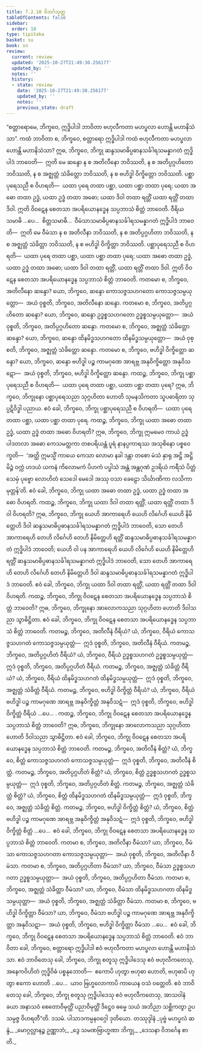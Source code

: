 ```yaml
---
title: 7.2.10 ဝိဘင်္ဂသုတ္တ
tableOfContents: false
sidebar:
  order: 10
type: tipitaka
basket: su
book: sn
review:
  current: review
  updated: '2025-10-27T21:49:30.256177'
  updated_by: ''
  notes: ''
  history:
  - state: review
    date: '2025-10-27T21:49:30.256177'
    updated_by: ''
    notes: ''
    previous_state: draft
---
```



<ReviewStatus review={frontmatter.review} showDetails={true} />

<HypothesisAnnotation frontmatter={frontmatter} />

<DynamicBreadcrumb />

<Division number="832" book="sn" e="ch" v="18" p="408">

<Paragraph number="1440" book="sn">
“စတ္တာရောမေ, ဘိက္ခဝေ, ဣဒ္ဓိပါဒါ ဘာဝိတာ ဗဟုလီကတာ မဟပ္ဖလာ ဟောန္တိ မဟာနိသံသာ”.
</Paragraph>

<Paragraph number="1441" book="sn">
ကထံ ဘာဝိတာ စ, ဘိက္ခဝေ, စတ္တာရော ဣဒ္ဓိပါဒါ ကထံ ဗဟုလီကတာ မဟပ္ဖလာ ဟောန္တိ မဟာနိသံသာ? ဣဓ, ဘိက္ခဝေ, ဘိက္ခု ဆန္ဒသမာဓိပ္ပဓာနသင်္ခါရသမန္နာဂတံ ဣဒ္ဓိပါဒံ ဘာဝေတိ—  ဣတိ မေ ဆန္ဒော န စ အတိလီနော ဘဝိဿတိ, န စ အတိပ္ပဂ္ဂဟိတော ဘဝိဿတိ, န စ အဇ္ဈတ္တံ သံခိတ္တော ဘဝိဿတိ, န စ ဗဟိဒ္ဓါ ဝိက္ခိတ္တော ဘဝိဿတိ. ပစ္ဆာပုရေသညီ စ ဝိဟရတိ—  ယထာ ပုရေ တထာ ပစ္ဆာ, ယထာ ပစ္ဆာ တထာ ပုရေ; ယထာ အဓော တထာ ဥဒ္ဓံ, ယထာ ဥဒ္ဓံ တထာ အဓော; ယထာ ဒိဝါ တထာ ရတ္တိံ ယထာ ရတ္တိံ တထာ ဒိဝါ. ဣတိ ဝိဝဋေန စေတသာ အပရိယောနဒ္ဓေန သပ္ပဘာသံ စိတ္တံ ဘာဝေတိ. ဝီရိယသမာဓိ …ပေ…  စိတ္တသမာဓိ…  ဝီမံသာသမာဓိပ္ပဓာနသင်္ခါရသမန္နာဂတံ ဣဒ္ဓိပါဒံ ဘာဝေတိ—  ဣတိ မေ ဝီမံသာ န စ အတိလီနာ ဘဝိဿတိ, န စ အတိပ္ပဂ္ဂဟိတာ ဘဝိဿတိ, န စ အဇ္ဈတ္တံ သံခိတ္တာ ဘဝိဿတိ, န စ ဗဟိဒ္ဓါ ဝိက္ခိတ္တာ ဘဝိဿတိ. ပစ္ဆာပုရေသညီ စ ဝိဟရတိ—  ယထာ ပုရေ တထာ ပစ္ဆာ, ယထာ ပစ္ဆာ တထာ ပုရေ; ယထာ အဓော တထာ ဥဒ္ဓံ, ယထာ ဥဒ္ဓံ တထာ အဓော; ယထာ ဒိဝါ တထာ ရတ္တိံ, ယထာ ရတ္တိံ တထာ ဒိဝါ. ဣတိ ဝိဝဋေန စေတသာ အပရိယောနဒ္ဓေန သပ္ပဘာသံ စိတ္တံ ဘာဝေတိ.
</Paragraph>

<Paragraph number="1442" book="sn">
ကတမော စ, ဘိက္ခဝေ, အတိလီနော ဆန္ဒော? ယော, ဘိက္ခဝေ, ဆန္ဒော ကောသဇ္ဇသဟဂတော ကောသဇ္ဇသမ္ပယုတ္တော—  အယံ ဝုစ္စတိ, ဘိက္ခဝေ, အတိလီနော ဆန္ဒော.
</Paragraph>

<Paragraph number="1443" book="sn">
ကတမော စ, ဘိက္ခဝေ, အတိပ္ပဂ္ဂဟိတော ဆန္ဒော? ယော, ဘိက္ခဝေ, ဆန္ဒော ဥဒ္ဓစ္စသဟဂတော ဥဒ္ဓစ္စသမ္ပယုတ္တော—  အယံ ဝုစ္စတိ, ဘိက္ခဝေ, အတိပ္ပဂ္ဂဟိတော ဆန္ဒော.
</Paragraph>

<Paragraph number="1444" book="sn">
ကတမော စ, ဘိက္ခဝေ, အဇ္ဈတ္တံ သံခိတ္တော ဆန္ဒော? ယော, ဘိက္ခဝေ, ဆန္ဒော ထိနမိဒ္ဓသဟဂတော ထိနမိဒ္ဓသမ္ပယုတ္တော—  အယံ ဝုစ္စတိ, ဘိက္ခဝေ, အဇ္ဈတ္တံ သံခိတ္တော ဆန္ဒော.
</Paragraph>

<Paragraph number="1445" book="sn">
ကတမော စ, ဘိက္ခဝေ, ဗဟိဒ္ဓါ ဝိက္ခိတ္တော ဆန္ဒော? ယော, ဘိက္ခဝေ, ဆန္ဒော ဗဟိဒ္ဓါ ပဉ္စ ကာမဂုဏေ အာရဗ္ဘ အနုဝိက္ခိတ္တော အနုဝိသဋော—  အယံ ဝုစ္စတိ, ဘိက္ခဝေ, ဗဟိဒ္ဓါ ဝိက္ခိတ္တော ဆန္ဒော.
</Paragraph>

<Paragraph number="1446" book="sn">
ကထဉ္စ, ဘိက္ခဝေ, ဘိက္ခု ပစ္ဆာပုရေသညီ စ ဝိဟရတိ—  ယထာ ပုရေ တထာ ပစ္ဆာ, ယထာ ပစ္ဆာ တထာ ပုရေ? ဣဓ, ဘိက္ခဝေ, ဘိက္ခုနော ပစ္ဆာပုရေသညာ သုဂ္ဂဟိတာ ဟောတိ သုမနသိကတာ သူပဓာရိတာ သုပ္ပဋိဝိဒ္ဓါ ပညာယ. ဧဝံ ခေါ, ဘိက္ခဝေ, ဘိက္ခု ပစ္ဆာပုရေသညီ စ ဝိဟရတိ—  ယထာ ပုရေ တထာ ပစ္ဆာ, ယထာ ပစ္ဆာ တထာ ပုရေ.
</Paragraph>

<Paragraph number="1447" book="sn">
ကထဉ္စ, ဘိက္ခဝေ, ဘိက္ခု ယထာ အဓော တထာ ဥဒ္ဓံ, ယထာ ဥဒ္ဓံ တထာ အဓော ဝိဟရတိ? ဣဓ, ဘိက္ခဝေ, ဘိက္ခု ဣမမေဝ ကာယံ ဥဒ္ဓံ ပါဒတလာ အဓော ကေသမတ္ထကာ တစပရိယန္တံ ပူရံ နာနပ္ပကာရဿ အသုစိနော ပစ္စဝေက္ခတိ—  ‘အတ္ထိ ဣမသ္မိံ ကာယေ ကေသာ လောမာ နခါ ဒန္တာ တစော မံသံ နှာရု အဋ္ဌိ အဋ္ဌိမိဉ္ဇံ ဝက္ကံ ဟဒယံ ယကနံ ကိလောမကံ ပိဟကံ ပပ္ဖါသံ အန္တံ အန္တဂုဏံ ဥဒရိယံ ကရီသံ ပိတ္တံ သေမှံ ပုဗ္ဗော လောဟိတံ သေဒေါ မေဒေါ အဿု ဝသာ ခေဠော သိင်္ဃာဏိကာ လသိကာ မုတ္တန်’တိ. ဧဝံ ခေါ, ဘိက္ခဝေ, ဘိက္ခု ယထာ အဓော တထာ ဥဒ္ဓံ, ယထာ ဥဒ္ဓံ တထာ အဓော ဝိဟရတိ.
</Paragraph>

<Paragraph number="1448" book="sn">
ကထဉ္စ, ဘိက္ခဝေ, ဘိက္ခု ယထာ ဒိဝါ တထာ ရတ္တိံ, ယထာ ရတ္တိံ တထာ ဒိဝါ ဝိဟရတိ? ဣဓ, ဘိက္ခဝေ, ဘိက္ခု ယေဟိ အာကာရေဟိ ယေဟိ လိင်္ဂေဟိ ယေဟိ နိမိတ္တေဟိ ဒိဝါ ဆန္ဒသမာဓိပ္ပဓာနသင်္ခါရသမန္နာဂတံ ဣဒ္ဓိပါဒံ ဘာဝေတိ, သော တေဟိ အာကာရေဟိ တေဟိ လိင်္ဂေဟိ တေဟိ နိမိတ္တေဟိ ရတ္တိံ ဆန္ဒသမာဓိပ္ပဓာနသင်္ခါရသမန္နာဂတံ ဣဒ္ဓိပါဒံ ဘာဝေတိ; ယေဟိ ဝါ ပန အာကာရေဟိ ယေဟိ လိင်္ဂေဟိ ယေဟိ နိမိတ္တေဟိ ရတ္တိံ ဆန္ဒသမာဓိပ္ပဓာနသင်္ခါရသမန္နာဂတံ ဣဒ္ဓိပါဒံ ဘာဝေတိ, သော တေဟိ အာကာရေဟိ တေဟိ လိင်္ဂေဟိ တေဟိ နိမိတ္တေဟိ ဒိဝါ ဆန္ဒသမာဓိပ္ပဓာနသင်္ခါရသမန္နာဂတံ ဣဒ္ဓိပါဒံ ဘာဝေတိ. ဧဝံ ခေါ, ဘိက္ခဝေ, ဘိက္ခု ယထာ ဒိဝါ တထာ ရတ္တိံ, ယထာ ရတ္တိံ တထာ ဒိဝါ ဝိဟရတိ.
</Paragraph>

<Paragraph number="1449" book="sn">
ကထဉ္စ, ဘိက္ခဝေ, ဘိက္ခု ဝိဝဋေန စေတသာ အပရိယောနဒ္ဓေန သပ္ပဘာသံ စိတ္တံ ဘာဝေတိ? ဣဓ, ဘိက္ခဝေ, ဘိက္ခုနော အာလောကသညာ သုဂ္ဂဟိတာ ဟောတိ ဒိဝါသညာ သွာဓိဋ္ဌိတာ. ဧဝံ ခေါ, ဘိက္ခဝေ, ဘိက္ခု ဝိဝဋေန စေတသာ အပရိယောနဒ္ဓေန သပ္ပဘာသံ စိတ္တံ ဘာဝေတိ.
</Paragraph>

<Paragraph number="1450" book="sn">
ကတမဉ္စ, ဘိက္ခဝေ, အတိလီနံ ဝီရိယံ? ယံ, ဘိက္ခဝေ, ဝီရိယံ ကောသဇ္ဇသဟဂတံ ကောသဇ္ဇသမ္ပယုတ္တံ—  ဣဒံ ဝုစ္စတိ, ဘိက္ခဝေ, အတိလီနံ ဝီရိယံ.
</Paragraph>

<Paragraph number="1451" book="sn">
ကတမဉ္စ, ဘိက္ခဝေ, အတိပ္ပဂ္ဂဟိတံ ဝီရိယံ? ယံ, ဘိက္ခဝေ, ဝီရိယံ ဥဒ္ဓစ္စသဟဂတံ ဥဒ္ဓစ္စသမ္ပယုတ္တံ—  ဣဒံ ဝုစ္စတိ, ဘိက္ခဝေ, အတိပ္ပဂ္ဂဟိတံ ဝီရိယံ.
</Paragraph>

<Paragraph number="1452" book="sn">
ကတမဉ္စ, ဘိက္ခဝေ, အဇ္ဈတ္တံ သံခိတ္တံ ဝီရိယံ? ယံ, ဘိက္ခဝေ, ဝီရိယံ ထိနမိဒ္ဓသဟဂတံ ထိနမိဒ္ဓသမ္ပယုတ္တံ—  ဣဒံ ဝုစ္စတိ, ဘိက္ခဝေ, အဇ္ဈတ္တံ သံခိတ္တံ ဝီရိယံ.
</Paragraph>

<Paragraph number="1453" book="sn">
ကတမဉ္စ, ဘိက္ခဝေ, ဗဟိဒ္ဓါ ဝိက္ခိတ္တံ ဝီရိယံ? ယံ, ဘိက္ခဝေ, ဝီရိယံ ဗဟိဒ္ဓါ ပဉ္စ ကာမဂုဏေ အာရဗ္ဘ အနုဝိက္ခိတ္တံ အနုဝိသဋံ—  ဣဒံ ဝုစ္စတိ, ဘိက္ခဝေ, ဗဟိဒ္ဓါ ဝိက္ခိတ္တံ ဝီရိယံ …ပေ… .
</Paragraph>

<Paragraph number="1454" book="sn">
ကထဉ္စ, ဘိက္ခဝေ, ဘိက္ခု ဝိဝဋေန စေတသာ အပရိယောနဒ္ဓေန သပ္ပဘာသံ စိတ္တံ ဘာဝေတိ? ဣဓ, ဘိက္ခဝေ, ဘိက္ခုနော အာလောကသညာ သုဂ္ဂဟိတာ ဟောတိ ဒိဝါသညာ သွာဓိဋ္ဌိတာ. ဧဝံ ခေါ, ဘိက္ခဝေ, ဘိက္ခု ဝိဝဋေန စေတသာ အပရိယောနဒ္ဓေန သပ္ပဘာသံ စိတ္တံ ဘာဝေတိ.
</Paragraph>

<Paragraph number="1455" book="sn">
ကတမဉ္စ, ဘိက္ခဝေ, အတိလီနံ စိတ္တံ? ယံ, ဘိက္ခဝေ, စိတ္တံ ကောသဇ္ဇသဟဂတံ ကောသဇ္ဇသမ္ပယုတ္တံ—  ဣဒံ ဝုစ္စတိ, ဘိက္ခဝေ, အတိလီနံ စိတ္တံ.
</Paragraph>

<Paragraph number="1456" book="sn">
ကတမဉ္စ, ဘိက္ခဝေ, အတိပ္ပဂ္ဂဟိတံ စိတ္တံ? ယံ, ဘိက္ခဝေ, စိတ္တံ ဥဒ္ဓစ္စသဟဂတံ ဥဒ္ဓစ္စသမ္ပယုတ္တံ—  ဣဒံ ဝုစ္စတိ, ဘိက္ခဝေ, အတိပ္ပဂ္ဂဟိတံ စိတ္တံ.
</Paragraph>

<Paragraph number="1457" book="sn">
ကတမဉ္စ, ဘိက္ခဝေ, အဇ္ဈတ္တံ သံခိတ္တံ စိတ္တံ? ယံ, ဘိက္ခဝေ, စိတ္တံ ထိနမိဒ္ဓသဟဂတံ ထိနမိဒ္ဓသမ္ပယုတ္တံ—  ဣဒံ ဝုစ္စတိ, ဘိက္ခဝေ, အဇ္ဈတ္တံ သံခိတ္တံ စိတ္တံ.
</Paragraph>

<Paragraph number="1458" book="sn">
ကတမဉ္စ, ဘိက္ခဝေ, ဗဟိဒ္ဓါ ဝိက္ခိတ္တံ စိတ္တံ? ယံ, ဘိက္ခဝေ, စိတ္တံ ဗဟိဒ္ဓါ ပဉ္စ ကာမဂုဏေ အာရဗ္ဘ အနုဝိက္ခိတ္တံ အနုဝိသဋံ—  ဣဒံ ဝုစ္စတိ, ဘိက္ခဝေ, ဗဟိဒ္ဓါ ဝိက္ခိတ္တံ စိတ္တံ …ပေ…  ဧဝံ ခေါ, ဘိက္ခဝေ, ဘိက္ခု ဝိဝဋေန စေတသာ အပရိယောနဒ္ဓေန သပ္ပဘာသံ စိတ္တံ ဘာဝေတိ.
</Paragraph>

<Paragraph number="1459" book="sn">
ကတမာ စ, ဘိက္ခဝေ, အတိလီနာ ဝီမံသာ? ယာ, ဘိက္ခဝေ, ဝီမံသာ ကောသဇ္ဇသဟဂတာ ကောသဇ္ဇသမ္ပယုတ္တာ—  အယံ ဝုစ္စတိ, ဘိက္ခဝေ, အတိလီနာ ဝီမံသာ.
</Paragraph>

<Paragraph number="1460" book="sn">
ကတမာ စ, ဘိက္ခဝေ, အတိပ္ပဂ္ဂဟိတာ ဝီမံသာ? ယာ, ဘိက္ခဝေ, ဝီမံသာ ဥဒ္ဓစ္စသဟဂတာ ဥဒ္ဓစ္စသမ္ပယုတ္တာ—  အယံ ဝုစ္စတိ, ဘိက္ခဝေ, အတိပ္ပဂ္ဂဟိတာ ဝီမံသာ.
</Paragraph>

<Paragraph number="1461" book="sn">
ကတမာ စ, ဘိက္ခဝေ, အဇ္ဈတ္တံ သံခိတ္တာ ဝီမံသာ? ယာ, ဘိက္ခဝေ, ဝီမံသာ ထိနမိဒ္ဓသဟဂတာ ထိနမိဒ္ဓသမ္ပယုတ္တာ—  အယံ ဝုစ္စတိ, ဘိက္ခဝေ, အဇ္ဈတ္တံ သံခိတ္တာ ဝီမံသာ.
</Paragraph>

<Paragraph number="1462" book="sn">
ကတမာ စ, ဘိက္ခဝေ, ဗဟိဒ္ဓါ ဝိက္ခိတ္တာ ဝီမံသာ? ယာ, ဘိက္ခဝေ, ဝီမံသာ ဗဟိဒ္ဓါ ပဉ္စ ကာမဂုဏေ အာရဗ္ဘ အနုဝိက္ခိတ္တာ အနုဝိသဋာ—  အယံ ဝုစ္စတိ, ဘိက္ခဝေ, ဗဟိဒ္ဓါ ဝိက္ခိတ္တာ ဝီမံသာ …ပေ…  ဧဝံ ခေါ, ဘိက္ခဝေ, ဘိက္ခု ဝိဝဋေန စေတသာ အပရိယောနဒ္ဓေန သပ္ပဘာသံ စိတ္တံ ဘာဝေတိ. ဧဝံ ဘာဝိတာ ခေါ, ဘိက္ခဝေ, စတ္တာရော ဣဒ္ဓိပါဒါ ဧဝံ ဗဟုလီကတာ မဟပ္ဖလာ ဟောန္တိ မဟာနိသံသာ.
</Paragraph>

<Paragraph number="1463" book="sn">
ဧဝံ ဘာဝိတေသု ခေါ, ဘိက္ခဝေ, ဘိက္ခု စတူသု ဣဒ္ဓိပါဒေသု ဧဝံ ဗဟုလီကတေသု, အနေကဝိဟိတံ ဣဒ္ဓိဝိဓံ ပစ္စနုဘောတိ—  ဧကောပိ ဟုတွာ ဗဟုဓာ ဟောတိ, ဗဟုဓာပိ ဟုတွာ ဧကော ဟောတိ …ပေ…  ယာဝ ဗြဟ္မလောကာပိ ကာယေန ဝသံ ဝတ္တေတိ. ဧဝံ ဘာဝိတေသု ခေါ, ဘိက္ခဝေ, ဘိက္ခု စတူသု ဣဒ္ဓိပါဒေသု ဧဝံ ဗဟုလီကတေသု, အာသဝါနံ ခယာ အနာသဝံ စေတောဝိမုတ္တိံ ပညာဝိမုတ္တိံ ဒိဋ္ဌေဝ ဓမ္မေ သယံ အဘိညာ သစ္ဆိကတွာ ဥပသမ္ပဇ္ဇ ဝိဟရတီ”တိ.

</Paragraph>
</Division>

<Paragraph number="1464" type="center" book="sn">
ဒသမံ.



</Paragraph>

<Paragraph number="1465" type="center" book="sn">
ပါသာဒကမ္ပနဝဂ္ဂေါ ဒုတိယော.



</Paragraph>

<Paragraph number="1466" type="center" book="sn">
တဿုဒ္ဒါနံ


</Paragraph>

<Paragraph number="1467" type="verses" book="sn">
_ပုဗ္ဗံ မဟပ္ဖလံ ဆန္ဒံ,_  
_မောဂ္ဂလ္လာနဉ္စ ဥဏ္ဏာဘံ;_  
_ဒွေ သမဏဗြာဟ္မဏာ ဘိက္ခု,_  
_ဒေသနာ ဝိဘင်္ဂေန စာတိ._
</Paragraph>